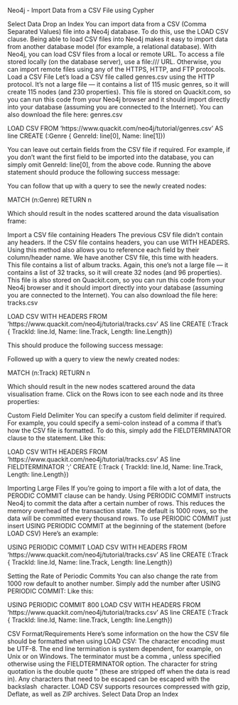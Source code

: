 Neo4j - Import Data from a CSV File using Cypher

Select Data
Drop an Index 
You can import data from a CSV (Comma Separated Values) file into a Neo4j database. To do this, use the LOAD CSV clause.
Being able to load CSV files into Neo4j makes it easy to import data from another database model (for example, a relational database).
With Neo4j, you can load CSV files from a local or remote URL.
To access a file stored locally (on the database server), use a file:/// URL. Otherwise, you can import remote files using any of the HTTPS, HTTP, and FTP protocols.
Load a CSV File
Let's load a CSV file called genres.csv using the HTTP protocol. It's not a large file — it contains a list of 115 music genres, so it will create 115 nodes (and 230 properties).
This file is stored on Quackit.com, so you can run this code from your Neo4j browser and it should import directly into your database (assuming you are connected to the Internet).
You can also download the file here: genres.csv


LOAD CSV FROM 'https://www.quackit.com/neo4j/tutorial/genres.csv' AS line
CREATE (:Genre { GenreId: line[0], Name: line[1]})

You can leave out certain fields from the CSV file if required. For example, if you don't want the first field to be imported into the database, you can simply omit GenreId: line[0], from the above code.
Running the above statement should produce the following success message:

You can follow that up with a query to see the newly created nodes:


MATCH (n:Genre) RETURN n

Which should result in the nodes scattered around the data visualisation frame:

Import a CSV file containing Headers
The previous CSV file didn't contain any headers. If the CSV file contains headers, you can use WITH HEADERS.
Using this method also allows you to reference each field by their column/header name.
We have another CSV file, this time with headers. This file contains a list of album tracks.
Again, this one's not a large file — it contains a list of 32 tracks, so it will create 32 nodes (and 96 properties).
This file is also stored on Quackit.com, so you can run this code from your Neo4j browser and it should import directly into your database (assuming you are connected to the Internet).
You can also download the file here: tracks.csv


LOAD CSV WITH HEADERS FROM 'https://www.quackit.com/neo4j/tutorial/tracks.csv' AS line
CREATE (:Track { TrackId: line.Id, Name: line.Track, Length: line.Length})

This should produce the following success message:

Followed up with a query to view the newly created nodes:


MATCH (n:Track) RETURN n

Which should result in the new nodes scattered around the data visualisation frame.
Click on the Rows icon to see each node and its three properties:

Custom Field Delimiter
You can specify a custom field delimiter if required. For example, you could specify a semi-colon instead of a comma if that's how the CSV file is formatted.
To do this, simply add the FIELDTERMINATOR clause to the statement. Like this:
  
  
  LOAD CSV WITH HEADERS FROM 'https://www.quackit.com/neo4j/tutorial/tracks.csv' AS line FIELDTERMINATOR ';'
CREATE (:Track { TrackId: line.Id, Name: line.Track, Length: line.Length})

Importing Large Files
If you're going to import a file with a lot of data, the PERODIC COMMIT clause can be handy.
Using PERIODIC COMMIT instructs Neo4j to commit the data after a certain number of rows. This reduces the memory overhead of the transaction state.
The default is 1000 rows, so the data will be committed every thousand rows.
To use PERIODIC COMMIT just insert USING PERIODIC COMMIT at the beginning of the statement (before LOAD CSV)
Here's an example:
  
  
  USING PERIODIC COMMIT
LOAD CSV WITH HEADERS FROM 'https://www.quackit.com/neo4j/tutorial/tracks.csv' AS line
CREATE (:Track { TrackId: line.Id, Name: line.Track, Length: line.Length})

Setting the Rate of Periodic Commits
You can also change the rate from 1000 row default to another number. Simply add the number after USING PERIODIC COMMIT:
  Like this:
  
  
  USING PERIODIC COMMIT 800
LOAD CSV WITH HEADERS FROM 'https://www.quackit.com/neo4j/tutorial/tracks.csv' AS line
CREATE (:Track { TrackId: line.Id, Name: line.Track, Length: line.Length})

CSV Format/Requirements
Here's some information on the how the CSV file should be formatted when using LOAD CSV:
The character encoding must be UTF-8.
The end line termination is system dependent, for example, \n on Unix or \r\n on Windows.
The terminator must be a comma , unless specified otherwise using the FIELDTERMINATOR option.
The character for string quotation is the double quote " (these are stripped off when the data is read in).
Any characters that need to be escaped can be escaped with the backslash \ character. 
LOAD CSV supports resources compressed with gzip, Deflate, as well as ZIP archives.
Select Data
Drop an Index 
